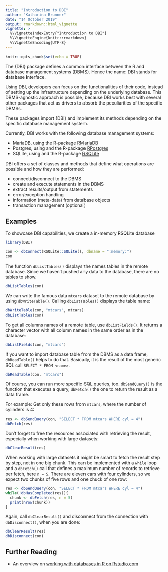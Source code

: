 ```yaml
---
title: "Introduction to DBI"
author: "Katharina Brunner"
date: "14 October 2019"
output: rmarkdown::html_vignette
vignette: >
  %\VignetteIndexEntry{"Introduction to DBI"}
  %\VignetteEngine{knitr::rmarkdown}
  %\VignetteEncoding{UTF-8}
---
```


```r
knitr::opts_chunk$set(echo = TRUE)
```

The {DBI} package defines a common interface between the R and database management systems (DBMS).
Hence the name: DBI stands for **d**ata**b**ase **i**nterface.

Using DBI, developers can focus on the functionalities of their code, instead of setting up the infrastructure depending on the underlying database.
This DBMS-agnostic approach is possible, because DBI works best with several other packages that act as drivers to absorb the peculiarities of the specific DBMSs.

These packages import {DBI} and implement its methods depending on the specific database management system.

Currently, DBI works with the following database management systems: 

* MariaDB, using the R-package [RMariaDB](https://github.com/r-dbi/RMariaDB)
* Postgres, using and the R-package [RPostgres](https://github.com/r-dbi/RPostgres)
* SQLite, using and the R-package [RSQLite](https://github.com/r-dbi/RSQLite)

DBI offers a set of classes and methods that define what operations are possible and how they are performed:

* connect/disconnect to the DBMS
* create and execute statements in the DBMS
* extract results/output from statements
* error/exception handling
* information (meta-data) from database objects
* transaction management (optional)

## Examples

To showcase DBI capabilities, we create a in-memory RSQLite database 

```r
library(DBI)

con <- dbConnect(RSQLite::SQLite(), dbname = ":memory:")
con
```

The function `dbListTables()` displays the names tables in the remote database.
Since we haven't pushed any data to the database, there are no tables to show.

```r
dbListTables(con)
```

We can write the famous data `mtcars` dataset to the remote database by using `dbWriteTable()`.
Calling `dbListTables()` displays the table name:

```r

dbWriteTable(con, "mtcars", mtcars)
dbListTables(con)

```

To get all columns names of a remote table, use `dbListFields()`.
It returns a character vector with all column names in the same order as in the database:

```r
dbListFields(con, "mtcars")
```
If you want to import database table from the DBMS as a data frame, `dbReadTable()` helps to do that.
Basically, it is the result of the most generic SQL call `SELECT * FROM <name>`.

```r
dbReadTable(con, "mtcars")
```

Of course, you can run more specific SQL queries, too.
`dbSendQuery()` is the function that executes a query, `dbFetch()` the one to return the result as a data frame.

For example: Get only these rows from `mtcars`, where the number of cylinders is 4:

```r
res <- dbSendQuery(con, "SELECT * FROM mtcars WHERE cyl = 4")
dbFetch(res)
```
Don't forget to free the resources associated with retrieving the result, especially when working with large datasets:

```r
dbClearResult(res)
```

When working with large datasets it might be smart to fetch the result step by step, not in one big chunk.
This can be implemented with a `while` loop and a `dbFetch()` call that defines a maximum number of records to retrieve per fetch, here `n = 5`.
There are eleven cars with four cylinders, so we expect two chunks of five rows and one chuck of one row:

```r
res <- dbSendQuery(con, "SELECT * FROM mtcars WHERE cyl = 4")
while(!dbHasCompleted(res)){
  chunk <- dbFetch(res, n = 5)
  print(nrow(chunk))
}
```

Again, call `dbClearResult()` and disconnect from the connection with `dbDisconnect()`, when you are done:

```r
dbClearResult(res)
dbDisconnect(con)
```


## Further Reading

* An overview on [working with databases in R on Rstudio.com](https://db.rstudio.com/)

